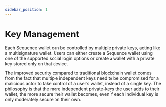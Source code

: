 ```yaml
---
sidebar_position: 1
---
```


# Key Management

Each Sequence wallet can be controlled by multiple private keys, acting like a multisignature wallet. Users can either create a Sequence wallet using one of the supported social login options or create a wallet with a private key stored only on that device.

The improved security compared to traditional blockchain wallet comes from the fact that multiple independent keys need to be compromised for a malicious actor to take control of a user’s wallet, instead of a single key. The philosophy is that the more independent private-keys the user adds to their wallet, the more secure their wallet becomes, even if each individual key is only moderately secure on their own. 